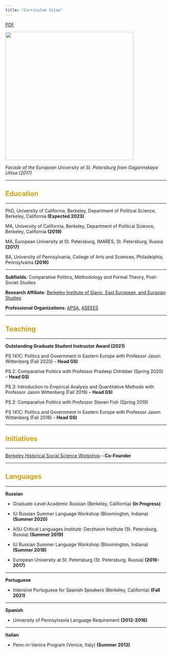 ```yaml
---
title: "Curriculum Vitae"
---
```


[PDF](Kienitz_CV.pdf)

<img align="center" src="images/EUSP.jpg" width = "400">

*Facade of the European University at St. Petersburg from Gagarinskaya Ulitsa (2017)*

---

<font color="#d2a107">

## Education
</font>

---

PhD, University of California, Berkeley, Department of Political Science, Berkeley, California __(Expected 2023)__

MA, University of California, Berkeley, Department of Political Science, Berkeley, California __(2019)__

MA, European University at St. Petersburg, IMARES, St. Petersburg, Russia __(2017)__

BA, University of Pennsylvania, College of Arts and Sciences, Philadelphia, Pennsylvania __(2016)__

---

__Subfields__: Comparative Politics, Methodology and Formal Theory, Post-Soviet Studies

__Research Affiliate__: [Berkeley Institute of Slavic, East European, and Eurasian Studies](https://iseees.berkeley.edu)

__Professional Organizations__: [APSA](https://www.apsanet.org), [ASEEES](https://www.aseees.org)

---

<font color="#d2a107">

## Teaching
</font>

---

__Outstanding Graduate Student Instructor Award (2021)__

PS 141C: Politics and Government in Eastern Europe with Professor Jason Wittenberg (Fall 2020) -- __Head GSI__

PS 2: Comparative Politics with Professor Pradeep Chhibber (Spring 2020) -- __Head GSI__

PS 3: Introduction to Empirical Analysis and Quantitative Methods with Professor Jason Wittenberg (Fall 2019) -- __Head GSI__

PS 2: Comparative Politics with Professor Steven Fish (Spring 2019)

PS 141C: Politics and Government in Eastern Europe with Professor Jason Wittenberg (Fall 2018) -- __Head GSI__

---

<font color="#d2a107">

## Initiatives
</font>

---

[Berkeley Historical Social Science Workshop](https://github.com/jaeyk/hssw/blob/master/schedule.md) --  __Co-Founder__

---

<font color="#d2a107">

## Languages
</font>

---

__Russian__

* Graduate-Level Academic Russian (Berkeley, California) __(In Progress)__

* IU Russian Summer Language Workshop (Bloomington, Indiana) __(Summer 2020)__

* ASU Critical Languages Institute: Derzhavin Institute (St. Petersburg, Russia) __(Summer 2019)__

* IU Russian Summer Language Workshop (Bloomington, Indiana) __(Summer 2018)__

* European University at St. Petersburg (St. Petersburg, Russia) __(2016-2017)__

---

__Portuguese__

* Intensive Portuguese for Spanish Speakers (Berkeley, California) __(Fall 2021)__

---

__Spanish__

* University of Pennsylvania Language Requirement __(2012-2016)__

---

__Italian__

* Penn-in-Venice Program (Venice, Italy) __(Summer 2013)__
